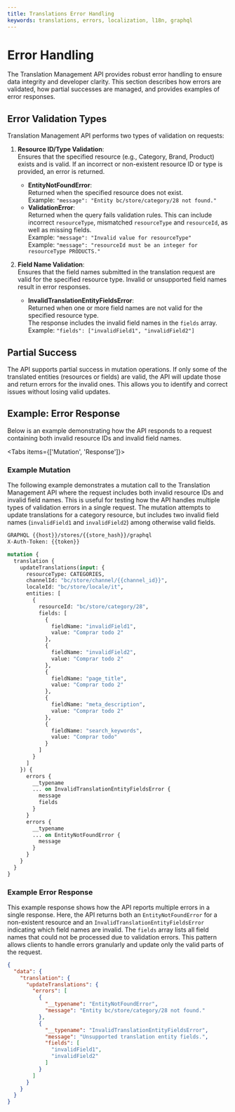 ```yaml
---
title: Translations Error Handling
keywords: translations, errors, localization, l18n, graphql
---
```

# Error Handling

The Translation Management API provides robust error handling to ensure data integrity and developer clarity. This section describes how errors are validated, how partial successes are managed, and provides examples of error responses.

## Error Validation Types

Translation Management API performs two types of validation on requests:

1. **Resource ID/Type Validation**:  
   Ensures that the specified resource (e.g., Category, Brand, Product) exists and is valid. If an incorrect or non-existent resource ID or type is provided, an error is returned.
   - **EntityNotFoundError**:  
     Returned when the specified resource does not exist.  
     Example: `"message": "Entity bc/store/category/28 not found."`
   - **ValidationError**:  
     Returned when the query fails validation rules. This can include incorrect `resourceType`, mismatched `resourceType` and `resourceId`, as well as missing fields.  
     Example: `"message": "Invalid value for resourceType"`  
     Example: `"message": "resourceId must be an integer for resourceType PRODUCTS."`

2. **Field Name Validation**:  
   Ensures that the field names submitted in the translation request are valid for the specified resource type. Invalid or unsupported field names result in error responses.
   - **InvalidTranslationEntityFieldsError**:  
     Returned when one or more field names are not valid for the specified resource type.  
     The response includes the invalid field names in the `fields` array.  
     Example: `"fields": ["invalidField1", "invalidField2"]`

## Partial Success

The API supports partial success in mutation operations. If only some of the translated entities (resources or fields) are valid, the API will update those and return errors for the invalid ones. This allows you to identify and correct issues without losing valid updates.

## Example: Error Response

Below is an example demonstrating how the API responds to a request containing both invalid resource IDs and invalid field names.

<Tabs items={['Mutation', 'Response']}>
<Tab>
### Example Mutation

The following example demonstrates a mutation call to the Translation Management API where the request includes both invalid resource IDs and invalid field names. This is useful for testing how the API handles multiple types of validation errors in a single request. The mutation attempts to update translations for a category resource, but includes two invalid field names (`invalidField1` and `invalidField2`) among otherwise valid fields.

```graphql
GRAPHQL {{host}}/stores/{{store_hash}}/graphql
X-Auth-Token: {{token}}

mutation {
  translation {
    updateTranslations(input: {
      resourceType: CATEGORIES,
      channelId: "bc/store/channel/{{channel_id}}",
      localeId: "bc/store/locale/it",
      entities: [
        {
          resourceId: "bc/store/category/28",
          fields: [
            {
              fieldName: "invalidField1",
              value: "Comprar todo 2"
            },
            {
              fieldName: "invalidField2",
              value: "Comprar todo 2"
            },
            {
              fieldName: "page_title",
              value: "Comprar todo 2"
            },
            {
              fieldName: "meta_description",
              value: "Comprar todo 2"
            },
            {
              fieldName: "search_keywords",
              value: "Comprar todo"
            }
          ]
        }
      ]
    }) {
      errors {
        __typename
        ... on InvalidTranslationEntityFieldsError {
          message
          fields
        }
      }
      errors {
        __typename
        ... on EntityNotFoundError {
          message
        }
      }
    }
  }
}
```

</Tab>
<Tab>

### Example Error Response

This example response shows how the API reports multiple errors in a single response. Here, the API returns both an `EntityNotFoundError` for a non-existent resource and an `InvalidTranslationEntityFieldsError` indicating which field names are invalid. The `fields` array lists all field names that could not be processed due to validation errors. This pattern allows clients to handle errors granularly and update only the valid parts of the request.

```json
{
  "data": {
    "translation": {
      "updateTranslations": {
        "errors": [
          {
            "__typename": "EntityNotFoundError",
            "message": "Entity bc/store/category/28 not found."
          },
          {
            "__typename": "InvalidTranslationEntityFieldsError",
            "message": "Unsupported translation entity fields.",
            "fields": [
              "invalidField1",
              "invalidField2"
            ]
          }
        ]
      }
    }
  }
}
```

</Tab>
</Tabs>
